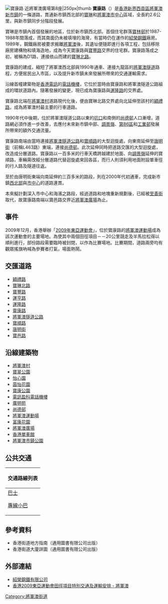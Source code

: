 {{Infobox Hong Kong Road
|   中文街道名稱    =  寶康路
|   英文街道名稱    =  Po Hong Road
|   圖片    = Image:Po Hong Road viewing north 201212.JPG
|   圖片說明    = 寶康路 近[[尚德邨|尚德邨]]尚禮樓
|   路段總長度    =  2.6
|   車速限制=50-70
|   行車線數量    =  雙程
|   所在地區    =  [[香港|香港]][[新界|新界]]
|   起點    =  [[寶林|寶琳]]<br/>[[穎禮路|穎禮路]] [[將軍澳村|將軍澳村]]
|   終點    =  [[將軍澳市中心|將軍澳市中心]]<br/>[[寶邑路|寶邑路]] [[將軍澳廣場|將軍澳廣場]]
|   通車日期    =  1990年代至2000年代
}}
[[File:Po_Hong_Road_2011.jpg|寶康路 近[[將軍澳廣場]]第8座|250px|thumb]]
'''寶康路'''（{{lang-en|'''Po Hong Road'''}}）是[[香港|香港]][[新界|新界]][[西貢區|西貢區]][[將軍澳新市鎮|將軍澳新市鎮]]的一條道路，貫通新市鎮西北部的[[寶林|寶琳]]和[[將軍澳市中心|將軍澳市中心]]區域，全長約2.6公里，與新市鎮同步分階段發展。

寶琳是市鎮內首個發展的地區，位於新市鎮西北部。首個住宅群落[[寶林邨|寶林邨]]於1987-1988年間落成，而其南面仍未被填埋的海灣，有當時仍在運作的[[紹榮鋼鐵|紹榮鋼鐵]]廠房。1989年，鋼鐵廠房被要求搬離[[將軍澳|將軍澳]]後，其遺址便隨即進行各項工程，包括移除廠房建構物和填海造地，成為今天寶康路與[[寶豐路|寶豐路]]交界的住宅群。寶康路落成之初，被稱為D1路，連接依山而建的[[寶琳北路|寶琳北路]]。

寶康路的建成，縮短了將軍澳西北部與1990年通車、連接九龍區的[[將軍澳隧道|將軍澳隧道]]路程，方便居民出入市區，以及提升新市鎮未來發展所帶來的交通運輸需求。

沿線首幢建築物是[[香港電訊|香港電訊]]的[[電話機樓|電話機樓]]，它位於當時由寶康路和將軍澳隧道公路組成的環狀道路內。隨著發展的變更，現已成為寶康路與[[運隆路|運隆路]]的交界處。

寶康路北端在[[將軍澳村|將軍澳村]]道路現代化後，便由寶琳北路交界處向北延伸至該村的[[穎禮路|穎禮路]]，成為將軍澳村最主要的行車道路。

1990年代中後期，位於將軍澳隧道公路以東的[[坑口_(香港)|坑口]]和南側的[[尚德邨|尚德邨]]人口漸增，道路網必須作進一步改善，去應付未來新市鎮中部、[[調景嶺|調景嶺]]、[[日出康城|第86區]]和[[將軍澳工業邨|工業邨]]發展所帶來的額外交通流量。

寶康路南端由當時連接[[將軍澳隧道公路|將軍澳隧道公路]]和[[寶順路|寶順路]]的大型迴旋處，向東南延伸至[[唐明街|唐明街]]（前稱L463路）東端，連接[[尚德邨|尚德邨]]。此次延伸同時把道路交匯的大型迴旋處，改造成分層道路。寶康路以一百多米的行車天橋跨越建於地面、向[[調景嶺|調景嶺]]延伸的寶順路，車輛需改經分層道路代替迴旋處來回各區，而行人則須利用地面附設單車徑的行人路及隧道往返。

至於由唐明街東端向南延伸約三百多米的路段，則在2000年代初通車，完成新市鎮[[寶林|西北部]]與[[將軍澳市中心|市中心]]的道路連貫。

本來擬計劃深入市中心和海濱之路段，經過道路和地塊重新規劃後，已經被[[至善街|至善街]]取代，故寶康路南端以寶邑路交界近[[將軍澳廣場|將軍澳廣場]]為止。

==事件==
2009年12月，香港舉辦「[[2009年東亞運動會|2009年東亞運動會]]」，位於寶康路的[[將軍澳運動場|將軍澳運動場]]成為該次運動會的主要場地。為使其中兩個田徑項目－－20公里競走及半馬拉松得以順利進行，部份路段需要臨時被封閉，以作為比賽場地。比賽期間，道路兩旁均有觀眾搖旗吶喊為參賽者打氣，場面熱鬧。

==交匯道路==
*[[穎禮路|穎禮路]]
*[[寶琳北路|寶琳北路]]
*[[寶豐路|寶豐路]]
*[[運亨路|運亨路]]
*[[運隆路|運隆路]]
*[[靈康路|靈康路]]
*[[將軍澳隧道公路|將軍澳隧道公路]]
*[[寶順路|寶順路]]
*[[唐明街|唐明街]]
*[[寶邑路|寶邑路]]

==沿線建築物==
*[[將軍澳村|將軍澳村]]
*[[寶翠公園|寶翠公園]]
*[[怡心園|怡心園]]
*[[茵怡花園|茵怡花園]]
*[[寶康公園|寶康公園]]
*[[電訊盈科|電訊盈科]][[電話機樓|電話機樓]]
*[[廣明苑|廣明苑]]
*[[尚德邨|尚德邨]]
*[[將軍澳運動場|將軍澳運動場]]
*[[富康花園|富康花園]]
*[[將軍澳廣場|將軍澳廣場]]
*[[香港單車館|香港單車館]]
*[[將軍澳市鎮公園|將軍澳市鎮公園]]

==公共交通==
{| class="mw-collapsible mw-collapsed wikitable" style="background:white; margin: 0 auto; width: auto;" 
! 交通路線列表
|-
|
;[[香港巴士|巴士]]
{{九龍新界巴士簡單列表|93M|98B|98D|98P|98S|290|290A|290B|290X|293S|296M|297|297P|792M|796P|798|798B|893|N290}}
{{過海隧道巴士簡單列表|690|690P|694|N691}}
{{大嶼山巴士簡單列表|A29P|E22A|E22C|E22S|N29}}
;[[香港小巴|專線小巴]]
{{新界專線小巴簡單列表|10M|15A|17A|17M|103M|105|105S|107|108A|115}}
|}

==參考資料==
*香港街道地方指南（通用圖書有限公司出版）
*香港街道大廈詳圖（通用圖書有限公司出版）

==外部連結==
*[https://web.archive.org/web/20100521050304/http://www.shiuwingsteel.com/Company/Company_profile.htm 紹榮鋼鐵有限公司]
*[https://web.archive.org/web/20091207022934/http://www.td.gov.hk/tc/traffic_notices/index_id_19531.html 香港2009東亞運動會田徑項目特別交通及運輸安排 - 將軍澳]

{{Commonscat|Po Hong Road|寶康路}}

[[Category:將軍澳街道|Category:將軍澳街道]]